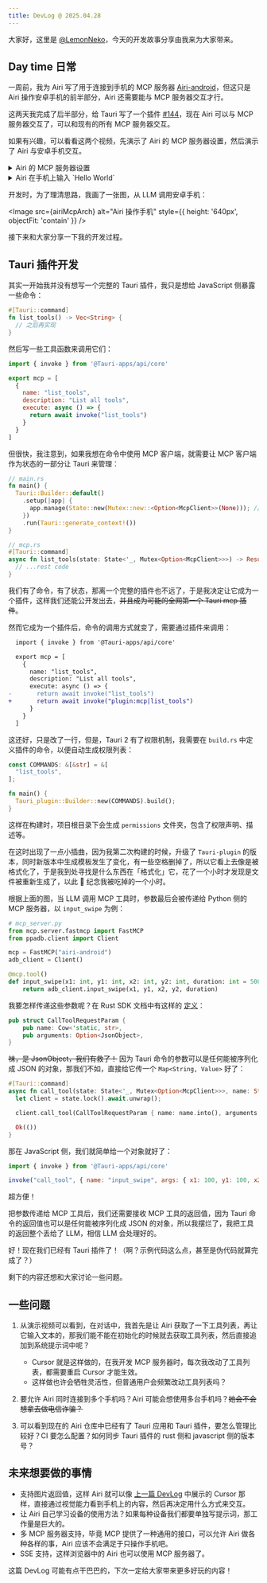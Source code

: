 ```yaml
---
title: DevLog @ 2025.04.28
---
```



大家好，这里是 [@LemonNeko](https://github.com/LemonNekoGH)，今天的开发故事分享由我来为大家带来。

## Day time 日常

一周前，我为 Airi 写了用于连接到手机的 MCP 服务器 [Airi-android](https://github.com/LemonNekoGH/Airi-android)，但这只是 Airi 操作安卓手机的前半部分，Airi 还需要能与 MCP 服务器交互才行。

这两天我完成了后半部分，给 Tauri 写了一个插件 [#144](https://github.com/moeru-ai/Airi/pull/144)，现在 Airi 可以与 MCP 服务器交互了，可以和现有的所有 MCP 服务器交互。

如果有兴趣，可以看看这两个视频，先演示了 Airi 的 MCP 服务器设置，然后演示了 Airi 与安卓手机交互。

<details>
  <summary>Airi 的 MCP 服务器设置</summary>
  <video controls muted style={{ height: '640px' }}>
    <source src="../../static/blog/DevLog-2025.04.28/airi-mcp-settings.mp4"/>
  </video>
</details>

<details>
  <summary>Airi 在手机上输入 `Hello World`</summary>
  <video controls muted>
    <source src="../../static/blog/DevLog-2025.04.28/airi-mcp-input-text.mp4"/>
  </video>
</details>

开发时，为了理清思路，我画了一张图，从 LLM 调用安卓手机：

<Image src={airiMcpArch} alt="Airi 操作手机" style={{ height: '640px', objectFit: 'contain' }} />

接下来和大家分享一下我的开发过程。

## Tauri 插件开发

其实一开始我并没有想写一个完整的 Tauri 插件，我只是想给 JavaScript 侧暴露一些命令：

```rust
#[Tauri::command]
fn list_tools() -> Vec<String> {
  // 之后再实现
}
```

然后写一些工具函数来调用它们：

```javascript
import { invoke } from '@Tauri-apps/api/core'

export mcp = [
  {
    name: "list_tools",
    description: "List all tools",
    execute: async () => {
      return await invoke("list_tools")
    }
  }
]
```

但很快，我注意到，如果我想在命令中使用 MCP 客户端，就需要让 MCP 客户端作为状态的一部分让 Tauri 来管理：

```rust
// main.rs
fn main() {
  Tauri::Builder::default()
    .setup(|app| {
      app.manage(State::new(Mutex::new::<Option<McpClient>>(None))); // 管理状态
    })
    .run(Tauri::generate_context!())
}

// mcp.rs
#[Tauri::command]
async fn list_tools(state: State<'_, Mutex<Option<McpClient>>>) -> Result<Vec<Tool>, String> { // 可以在参数中拿到状态
  // ...rest code
}
```

我们有了命令，有了状态，那离一个完整的插件也不远了，于是我决定让它成为一个插件，这样我们还能公开发出去，~~并且成为可能的全网第一个 Tauri mcp 插件~~。

然而它成为一个插件后，命令的调用方式就变了，需要通过插件来调用：

```diff
  import { invoke } from '@Tauri-apps/api/core'

  export mcp = [
    {
      name: "list_tools",
      description: "List all tools",
      execute: async () => {
-       return await invoke("list_tools")
+       return await invoke("plugin:mcp|list_tools")
      }
    }
  ]
```

这还好，只是改了一行，但是，Tauri 2 有了权限机制，我需要在 `build.rs` 中定义插件的命令，以便自动生成权限列表：

```rust
const COMMANDS: &[&str] = &[
  "list_tools",
];

fn main() {
  Tauri_plugin::Builder::new(COMMANDS).build();
}
```

这样在构建时，项目根目录下会生成 `permissions` 文件夹，包含了权限声明、描述等。

在这时出现了一点小插曲，因为我第二次构建的时候，升级了 `Tauri-plugin` 的版本，同时新版本中生成模板发生了变化，有一些空格删掉了，所以它看上去像是被格式化了，于是我到处寻找是什么东西在「格式化」它，花了一个小时才发现是文件被重新生成了，以此 🤡 纪念我被吃掉的一个小时。

根据上面的图，当 LLM 调用 MCP 工具时，参数最后会被传递给 Python 侧的 MCP 服务器，以 `input_swipe` 为例：

```python
# mcp_server.py
from mcp.server.fastmcp import FastMCP
from ppadb.client import Client

mcp = FastMCP("airi-android")
adb_client = Client()

@mcp.tool()
def input_swipe(x1: int, y1: int, x2: int, y2: int, duration: int = 500):
    return adb_client.input_swipe(x1, y1, x2, y2, duration)
```

我要怎样传递这些参数呢？在 Rust SDK 文档中有这样的 [定义](https://docs.rs/rmcp/0.1.5/rmcp/model/struct.CallToolRequestParam.html)：

```rust
pub struct CallToolRequestParam {
    pub name: Cow<'static, str>,
    pub arguments: Option<JsonObject>,
}
```

~~袜，是 JsonObject，我们有救了！~~ 因为 Tauri 命令的参数可以是任何能被序列化成 JSON 的对象，那我们不如，直接给它传一个 `Map<String, Value>` 好了：

```rust
#[Tauri::command]
async fn call_tool(state: State<'_, Mutex<Option<McpClient>>>, name: String, args: Option<Map<String, Value>>) -> Result<(), ()> {
  let client = state.lock().await.unwrap();

  client.call_tool(CallToolRequestParam { name: name.into(), arguments: args }).await.unwrap();

  Ok(())
}
```

那在 JavaScript 侧，我们就简单给一个对象就好了：

```javascript
import { invoke } from '@Tauri-apps/api/core'

invoke("call_tool", { name: "input_swipe", args: { x1: 100, y1: 100, x2: 200, y2: 200, duration: 500 } })
```

超方便！

把参数传递给 MCP 工具后，我们还需要接收 MCP 工具的返回值，因为 Tauri 命令的返回值也可以是任何能被序列化成 JSON 的对象，所以我摆烂了，我把工具的返回整个丢给了 LLM，相信 LLM 会处理好的。

好！现在我们已经有 Tauri 插件了！（啊？示例代码这么点，甚至是伪代码就算完成了？）

剩下的内容还想和大家讨论一些问题。

## 一些问题

1. 从演示视频可以看到，在对话中，我首先是让 Airi 获取了一下工具列表，再让它输入文本的，那我们能不能在初始化的时候就去获取工具列表，然后直接追加到系统提示词中呢？
   - Cursor 就是这样做的，在我开发 MCP 服务器时，每次我改动了工具列表，都需要重启 Cursor 才能生效。
   - 这样做也许会牺牲灵活性，但普通用户会频繁改动工具列表吗？

2. 要允许 Airi 同时连接到多个手机吗？Airi 可能会想使用多台手机吗？~~她会不会想拿去做电信诈骗？~~
3. 可以看到现在的 Airi 仓库中已经有了 Tauri 应用和 Tauri 插件，要怎么管理比较好？CI 要怎么配置？如何同步 Tauri 插件的 rust 侧和 javascript 侧的版本号？

## 未来想要做的事情

- 支持图片返回值，这样 Airi 就可以像 [上一篇 DevLog](./DevLog-2025.04.22.md) 中展示的 Cursor 那样，直接通过视觉能力看到手机上的内容，然后再决定用什么方式来交互。
- 让 Airi 自己学习设备的使用方法？如果每种设备我们都要单独写提示词，那工作量是巨大的。
- 多 MCP 服务器支持，毕竟 MCP 提供了一种通用的接口，可以允许 Airi 做各种各样的事，Airi 应该不会满足于只操作手机吧。
- SSE 支持，这样浏览器中的 Airi 也可以使用 MCP 服务器了。

这篇 DevLog 可能有点干巴巴的，下次一定给大家带来更多好玩的内容！
